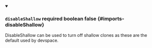 
<details className="config-field" data-expandable="false" open>
<summary>

### `disableShallow` <span className="config-field-required" data-required="false">required</span> <span className="config-field-type">boolean</span> <span className="config-field-default">false</span> <span className="config-field-enum"></span> {#imports-disableShallow}

DisableShallow can be used to turn off shallow clones as these are the default used by devspace.

</summary>



</details>
